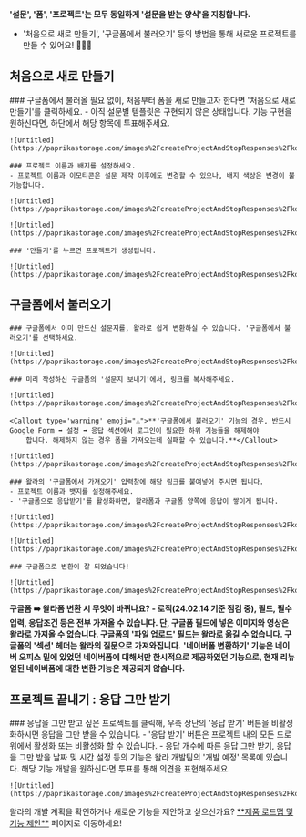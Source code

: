 
<Callout type='warning' emoji="⚠️">**'설문', '폼', '프로젝트'는 모두 동일하게 '설문을 받는 양식'을 지칭합니다.**</Callout>

- '처음으로 새로 만들기', '구글폼에서 불러오기' 등의 방법을 통해 새로운 프로젝트를 만들 수 있어요! 🙆🏻‍♀️

## 처음으로 새로 만들기

<Steps>
    ### 구글폼에서 불러올 필요 없이, 처음부터 폼을 새로 만들고자 한다면 '처음으로 새로 만들기'를 클릭하세요.
    - 아직 설문별 템플릿은 구현되지 않은 상태입니다. 기능 구현을 원하신다면, 하단에서 해당 항목에 투표해주세요.

    ![Untitled](https://paprikastorage.com/images%2FcreateProjectAndStopResponses%2Fko%2F0.png)

    ### 프로젝트 이름과 배지를 설정하세요.
    - 프로젝트 이름과 이모티콘은 설문 제작 이후에도 변경할 수 있으나, 배지 색상은 변경이 불가능합니다.

    ![Untitled](https://paprikastorage.com/images%2FcreateProjectAndStopResponses%2Fko%2F1.png)

    ![Untitled](https://paprikastorage.com/images%2FcreateProjectAndStopResponses%2Fko%2F2.png)

    ### '만들기'를 누르면 프로젝트가 생성됩니다.

    ![Untitled](https://paprikastorage.com/images%2FcreateProjectAndStopResponses%2Fko%2F3.png)

</Steps>

## 구글폼에서 불러오기

<Steps>

    ### 구글폼에서 이미 만드신 설문지를, 왈라로 쉽게 변환하실 수 있습니다. '구글폼에서 불러오기'를 선택하세요.

    ![Untitled](https://paprikastorage.com/images%2FcreateProjectAndStopResponses%2Fko%2F0.png)

    ### 미리 작성하신 구글폼의 '설문지 보내기'에서, 링크를 복사해주세요.

    ![Untitled](https://paprikastorage.com/images%2FcreateProjectAndStopResponses%2Fko%2F4.png)

    <Callout type='warning' emoji="⚠️">**'구글폼에서 불러오기' 기능의 경우, 반드시 Google Form ➡️ 설정 ➡️ 응답 섹션에서 로그인이 필요한 하위 기능들을 해제해야
        합니다. 해제하지 않는 경우 폼을 가져오는데 실패할 수 있습니다.**</Callout>

    ![Untitled](https://paprikastorage.com/images%2FcreateProjectAndStopResponses%2Fko%2F5.png)

    ### 왈라의 '구글폼에서 가져오기' 입력창에 해당 링크를 붙여넣어 주시면 됩니다.
    - 프로젝트 이름과 뱃지를 설정해주세요.
    - '구글폼으로 응답받기'를 활성화하면, 왈라폼과 구글폼 양쪽에 응답이 쌓이게 됩니다.

    ![Untitled](https://paprikastorage.com/images%2FcreateProjectAndStopResponses%2Fko%2F6.png)

    ![Untitled](https://paprikastorage.com/images%2FcreateProjectAndStopResponses%2Fko%2F7.png)

    ### 구글폼으로 변환이 잘 되었습니다!

    ![Untitled](https://paprikastorage.com/images%2FcreateProjectAndStopResponses%2Fko%2F8.png)

</Steps>

<Callout type='info' emoji="🔔">**구글폼 ➡️ 왈라폼 변환 시 무엇이 바뀌나요? - 로직(24.02.14 기준 점검 중), 필드, 필수입력, 응답조건 등은 전부 가져올 수 있습니다. 단,
    구글폼 필드에 넣은 이미지와 영상은 왈라로 가져올 수 없습니다. 구글폼의 '파일 업로드' 필드는 왈라로 옮길 수 없습니다. 구글폼의 '섹션' 헤더는 왈라의 질문으로 가져와집니다.**</Callout>
<Callout type='warning' emoji="⚠️">**'네이버폼 변환하기' 기능은 네이버 오피스 밑에 있었던 네이버폼에 대해서만 한시적으로 제공하였던 기능으로, 현재 리뉴얼된 네이버폼에 대한 변환 기능은
    제공되지 않습니다.**</Callout>

## 프로젝트 끝내기 : 응답 그만 받기

<Steps>
    ### 응답을 그만 받고 싶은 프로젝트를 클릭해, 우측 상단의 '응답 받기' 버튼을 비활성화하시면 응답을 그만 받을 수 있습니다.
    - '응답 받기' 버튼은 프로젝트 내의 모든 드로워에서 활성화 또는 비활성화 할 수 있습니다.
    - 응답 개수에 따른 응답 그만 받기, 응답을 그만 받을 날짜 및 시간 설정 등의 기능은 왈라 개발팀의 '개발 예정' 목록에 있습니다. 해당 기능 개발을 원하신다면 투표를 통해 의견을 표현해주세요.

    ![Untitled](https://paprikastorage.com/images%2FcreateProjectAndStopResponses%2Fko%2F9.png)

</Steps>

<Callout type='info' emoji="🔔">
    왈라의 개발 계획을 확인하거나 새로운 기능을 제안하고 싶으신가요? <a href='https://app.walla.my/signin?redirectUrl=/support/featureRequest'
                                            target="_blank" rel="noopener noreferrer"
                                            style={{textDecoration: 'underline'}}>**제품 로드맵 및 기능 제안**</a> 페이지로
    이동하세요!
</Callout>